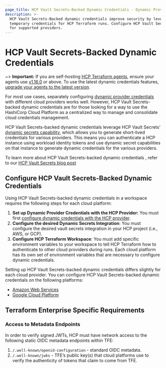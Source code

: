 ```yaml
---
page_title: HCP Vault Secrets-Backed Dynamic Credentials - Dynamic Provider Credentials - Workspaces - HCP Terraform
description: >-
  HCP Vault Secrets-Backed dynamic credentials improve security by leveraging HCP Vault Secrets to generate
  temporary credentials for HCP Terraform runs. Configure HCP Vault Secrets-backed dynamic credentials 
  for supported providers.
---
```


# HCP Vault Secrets-Backed Dynamic Credentials

~> **Important:** If you are self-hosting [HCP Terraform agents](/terraform/cloud-docs/agents), ensure your agents use [v1.16.0](/terraform/cloud-docs/agents/changelog#1-16-0-10-02-2024) or above. To use the latest dynamic credentials features, [upgrade your agents to the latest version](/terraform/cloud-docs/agents/changelog).

For most use cases, separately configuring [dynamic provider credentials](/terraform/cloud-docs/workspaces/dynamic-provider-credentials) with different cloud providers works well. However, HCP Vault Secrets-backed dynamic credentials are for those looking for a way to use the HashiCorp Cloud Platform as a centralized way to manage and consolidate cloud credentials management.

HCP Vault Secrets-backed dynamic credentials leverage HCP Vault Secrets' [dynamic secrets capability](/hcp/docs/vault-secrets/dynamic-secrets), which allows you to generate short-lived credentials for various providers. This means you can authenticate a HCP instance using workload identity tokens and use dynamic secret capabilities on that instance to generate dynamic credentials for the various providers. 

To learn more about HCP Vault Secrets-backed dynamic credentials , refer to our [HCP Vault Secrets blog post](https://www.hashicorp.com/blog/hcp-vault-secrets-is-now-generally-available)

## Configure HCP Vault Secrets-Backed Dynamic Credentials

Using HCP Vault Secrets-backed dynamic credentials in a workspace requires the following steps for each cloud platform:

1. **Set up Dynamic Provider Credentials with the HCP Provider:** You must first [configure dynamic credentials with the HCP provider](/terraform/cloud-docs/workspaces/dynamic-provider-credentials/hcp-configuration).
2. **Configure the desired Dynamic Secrets Integration**: You must configure the desired vault secrets integration in your HCP project (i.e., AWS, or GCP).
3. **Configure HCP Terraform Workspace**: You must add specific environment variables to your workspace to tell HCP Terraform how to authenticate to other cloud providers during runs. Each cloud platform has its own set of environment variables that are necessary to configure dynamic credentials.

Setting up HCP Vault Secrets-backed dynamic credentials differs slightly for each cloud provider. You can configure HCP Vault Secrets-backed dynamic credentials on the following platforms:
- [Amazon Web Services](/terraform/cloud-docs/workspaces/dynamic-provider-credentials/hcp-vault-secrets-backed/aws-configuration)
- [Google Cloud Platform](/terraform/cloud-docs/workspaces/dynamic-provider-credentials/hcp-vault-secrets-backed/gcp-configuration)

## Terraform Enterprise Specific Requirements

### Access to Metadata Endpoints

In order to verify signed JWTs, HCP must have network access to the following static OIDC metadata endpoints within TFE:

1. `/.well-known/openid-configuration` - standard OIDC metadata.
2. `/.well-known/jwks` - TFE’s public key(s) that cloud platforms use to verify the authenticity of tokens that claim to come from TFE.
